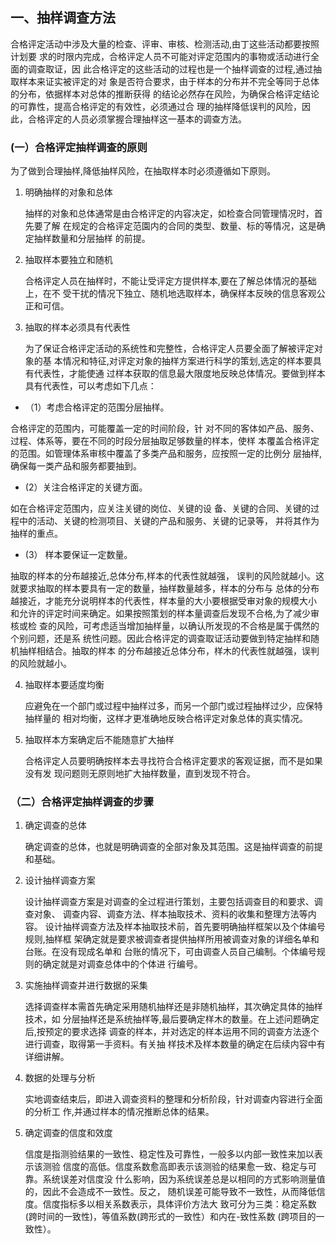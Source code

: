 ## 一、抽样调查方法

合格评定活动中涉及大量的检查、评审、审核、检测活动,由丁这些活动都要按照计划要
求的时限内完成，合格评定人员不可能对评定范围内的事物或活动进行全面的调查取证，因
此合格评定的这些活动的过程也是一个抽样调查的过程,通过抽取样本来证实被评定的对
象是否符合要求，由于样本的分布并不完全等同于总体的分布，依据样本对总体的推断获得
的结论必然存在风险，为确保合格评定结论的可靠性，提高合格评定的有效性，必须通过合
理的抽样降低误判的风险，因此，合格评定的人员必须掌握合理抽样这一基本的调查方法。

### (一）合格评定抽样调查的原则

为了做到合理抽样,降低抽样风险，在抽取样本时必须遵循如下原则。

 1. 明确抽样的对象和总体

     抽样的对象和总体通常是由合格评定的内容决定，如检查合同管理情况时，首先要了解
     在规定的合格评定范園内的合同的类型、数量、标的等情况，这是确定抽样数量和分层抽样
     的前提。

 2. 抽取样本要独立和随机

     合格评定人员在抽样时，不能让受评定方提供样本,要在了解总体情况的基础上，在不
     受干扰的情况下独立、随机地选取样本，确保样本反映的信息客观公正和可信。

  3.  抽取的样本必须具有代表性

      为了保证合格评定活动的系统性和完整性，合格评定人员要全面了解被评定对象的基
      本情况和特征,对评定对象的抽样方案进行科学的策划,选定的样本要具有代表性，才能使通
      过样本获取的信息最大限度地反映总体情况。要做到样本具有代表性，可以考虑如下几点：

  - （1）考虑合格评定的范围分层抽样。

  合格评定的范围内，可能覆盖一定的时间阶段，针
  对不同的客体如产品、服务、过程、体系等，要在不同的时段分层抽取足够数量的样本，使样
  本覆盖合格评定的范围。如管理体系审核中覆盖了多类产品和服务，应按照一定的比例分
  层抽样,确保每一类产品和服务都要抽到。

  - (2）关注合格评定的关键方面。

  如在合格评定范围内，应关注关键的岗位、关键的设
  备、关键的合同、关键的过程中的活动、关键的检测项目、关键的产品和服务、关键的记录等，
  并将其作为抽样的重点。

  - (3） 样本要保证一定数量。

  抽取的样本的分布越接近,总体分布,样本的代表性就越强，
  误判的风险就越小。这就要求抽取的样本要具有一定的数量，抽样数量越多，样本的分布与
  总体的分布越接近，才能充分说明样本的代表性，样本量的大小要根据受审对象的规模大小
  和允许的评定时间来确定。如果按照策划的样本量调查后发现不合格,为了减少审核或检
  查的风险，可考虑适当增加抽样量，以确认所发现的不合格是属于偶然的个别问题，还是系
  统性问题。因此合格评定的调查取证活动要做到特定抽样和随机抽样相结合。抽取的样本
  的分布越接近总体分布，样木的代表性就越强，误判的风险就越小。

 4. 抽取样本要适度均衡

     应避免在一个部门或过程中抽样过多，而另一个部门或过程抽样过少，应保特抽样量的
     相对均衡，这样才更准确地反映合格评定对象总体的真实情况。

 5. 抽取样本方案确定后不能随意扩大抽样

     合格评定人员要明确按样本去寻找符合合格评定要求的客观证据，而不是如果没有发
     现问题则无原则地扩大抽样数量，直到发现不符合。

### （二）合格评定抽样调查的步骤

 1. 确定调查的总体

    确定调查的总体，也就是明确调查的全部对象及其范围。这是抽样调查的前提和基础。

 2. 设计抽样调查方案

    设计抽样调查方案是对调查的全过程进行策划，主要包括调查目的和要求、调查对象、
    调查内容、调查方法、样本抽取技术、资料的收集和整理方法等内容。
    设计抽样调查方法及样本抽取技术前，首先要明确抽样框架以及个体编号规则,抽样框
    架确定就是要求被调查者提供抽样所用被调查对象的详细名单和台账。在没有现成名单和
    台账的情况下，可由调查人员自己编制。个体编号规则的确定就是对调查总体中的个体进
    行编号。

 3. 实施抽样调查并进行数据的采集

    选择调查样本需首先确定采用随机抽样还是非随机抽样，其次确定具体的抽样技术，如
    分层抽样还是系统抽样等,最后要确定样木的数量。在上述问题确定后,按预定的要求选择
    调查的样本，并对选定的样本运用不同的调查方法逐个进行调查，取得第一手资料。有关抽
    样技术及样本数量的确定在后续内容中有详细讲解。

4. 数据的处理与分析

    实地调查结束后，即进入调查资料的整理和分析阶段，针对调查内容进行全面的分析工
    作,并通过样本的情况推断总体的结果。

5. 确定调查的信度和效度

    信度是指测验结果的一致性、稳定性及可靠性，一般多以内部一致性来加以表示该测验
    信度的高低。信度系数愈高即表示该测验的结果愈一致、稳定与可靠。系统误差对信度没
    什么影响，因为系统误差总是以相同的方式影响测量值的，因此不会造成不一致性。反之，
    随机误差可能导致不一致性，从而降低信度。信度指标多以相关系数表示，具体评价方法大
    致可分为三类：稳定系数(跨时间的一致性)，等值系数(跨形式的一致性）和内在-致性系数
    (跨项目的一致性）。
